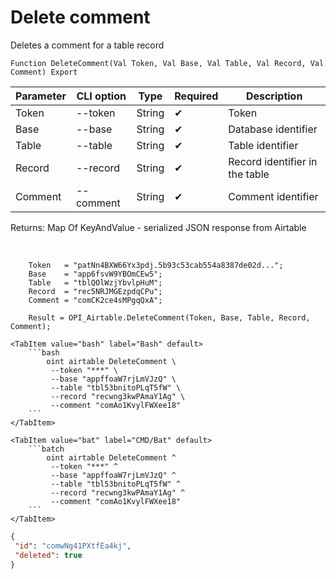 ﻿---
sidebar_position: 4
---


# Delete comment
 Deletes a comment for a table record



`Function DeleteComment(Val Token, Val Base, Val Table, Val Record, Val Comment) Export`

  | Parameter | CLI option | Type | Required | Description |
  |-|-|-|-|-|
  | Token | --token | String | &#x2714; | Token |
  | Base | --base | String | &#x2714; | Database identifier |
  | Table | --table | String | &#x2714; | Table identifier |
  | Record | --record | String | &#x2714; | Record identifier in the table |
  | Comment | --comment | String | &#x2714; | Comment identifier |

  
  Returns:  Map Of KeyAndValue - serialized JSON response from Airtable

<br/>




```bsl title="1C:Enterprise/OneScript code example"
    Token   = "patNn4BXW66Yx3pdj.5b93c53cab554a8387de02d...";
    Base    = "app6fsvW9YBOmCEw5";
    Table   = "tblQOlWzjYbvlpHuM";
    Record  = "rec5NRJMGEzpdqCPu";
    Comment = "comCK2ce4sMPgqQxA";

    Result = OPI_Airtable.DeleteComment(Token, Base, Table, Record, Comment);
```
 

 <Tabs>
  
    <TabItem value="bash" label="Bash" default>
        ```bash
            oint airtable DeleteComment \
             --token "***" \
             --base "appffoaW7rjLmVJzQ" \
             --table "tbl53bnitoPLqT5fW" \
             --record "recwng3kwPAmaY1Ag" \
             --comment "comAo1KvylFWXee18"
        ```
    </TabItem>
  
    <TabItem value="bat" label="CMD/Bat" default>
        ```batch
            oint airtable DeleteComment ^
             --token "***" ^
             --base "appffoaW7rjLmVJzQ" ^
             --table "tbl53bnitoPLqT5fW" ^
             --record "recwng3kwPAmaY1Ag" ^
             --comment "comAo1KvylFWXee18"
        ```
    </TabItem>
</Tabs>


```json title="Result"
{
 "id": "comwNg41PXtfEa4kj",
 "deleted": true
}
```
